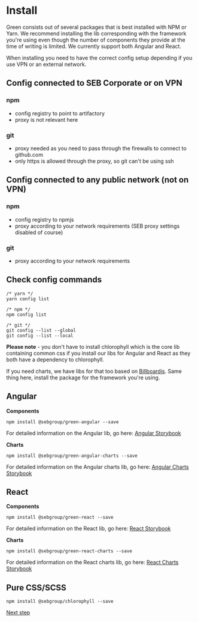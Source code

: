 
<Meta title="Get started/Install" />

# Install

Green consists out of several packages that is best installed with NPM or Yarn.
We recommend installing the lib corresponding with the framework you're using even though the number of components they provide at the time of writing is limited. We currently support both Angular and React.

When installing you need to have the correct config setup depending if you use VPN or an external network.

## Config connected to SEB Corporate or on VPN

### npm

- config registry to point to artifactory
- proxy is not relevant here

### git

- proxy needed as you need to pass through the firewalls to connect to github.com
- only https is allowed through the proxy, so git can't be using ssh

## Config connected to any public network (not on VPN)

### npm

- config registry to npmjs
- proxy according to your network requirements (SEB proxy settings disabled of course)

### git

- proxy according to your network requirements

## Check config commands

```
/* yarn */
yarn config list

/* npm */
npm config list

/* git */
git config --list --global
git config --list --local
```

**Please note** - you don't have to install chlorophyll which is the core lib containing common css if you install our libs for Angular and React as they both have a dependency to chlorophyll.

If you need charts, we have libs for that too based on [Billboardjs](https://naver.github.io/billboard.js/). Same thing here, install the package for the framework you're using.

## Angular

**Components**

```
npm install @sebgroup/green-angular --save
```

For detailed information on the Angular lib, go here: [Angular Storybook](https://sebgroup.github.io/green/latest/angular/)

**Charts**

```
npm install @sebgroup/green-angular-charts --save
```

For detailed information on the Angular charts lib, go here: [Angular Charts Storybook](https://sebgroup.github.io/green/latest/angular-charts/)

## React

**Components**

```
npm install @sebgroup/green-react --save
```

For detailed information on the React lib, go here: [React Storybook](https://sebgroup.github.io/green/latest/react/)

**Charts**

```
npm install @sebgroup/green-react-charts --save
```

For detailed information on the React charts lib, go here: [React Charts Storybook](https://sebgroup.github.io/green/latest/react-charts/)

## Pure CSS/SCSS

```
npm install @sebgroup/chlorophyll --save
```

[Next step](./?path=/story/get-started-use--page)
